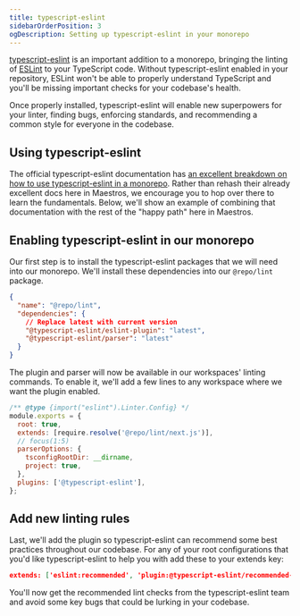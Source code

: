```yaml
---
title: typescript-eslint
sidebarOrderPosition: 3
ogDescription: Setting up typescript-eslint in your monorepo
---
```


[typescript-eslint](https://typescript-eslint.io) is an important addition to a monorepo, bringing the linting of [ESLint](/monorepos/guardrails/eslint) to your TypeScript code. Without typescript-eslint enabled in your repository, ESLint won't be able to properly understand TypeScript and you'll be missing important checks for your codebase's health.

Once properly installed, typescript-eslint will enable new superpowers for your linter, finding bugs, enforcing standards, and recommending a common style for everyone in the codebase.

## Using typescript-eslint

The official typescript-eslint documentation has [an excellent breakdown on how to use typescript-eslint in a monorepo](https://typescript-eslint.io/linting/typed-linting/monorepos/#one-tsconfigjson-per-package-and-an-optional-one-in-the-root). Rather than rehash their already excellent docs here in Maestros, we encourage you to hop over there to learn the fundamentals. Below, we'll show an example of combining that documentation with the rest of the "happy path" here in Maestros.

## Enabling typescript-eslint in our monorepo

Our first step is to install the typescript-eslint packages that we will need into our monorepo. We'll install these dependencies into our `@repo/lint` package.

```json filename="tooling/eslint-config" note="You will likely want to set a specific version rather than latest."
{
  "name": "@repo/lint",
  "dependencies": {
    // Replace latest with current version
    "@typescript-eslint/eslint-plugin": "latest",
    "@typescript-eslint/parser": "latest"
  }
}
```

The plugin and parser will now be available in our workspaces' linting commands. To enable it, we'll add a few lines to any workspace where we want the plugin enabled.

```js filename="packages/ui/.eslintrc.js"
/** @type {import("eslint").Linter.Config} */
module.exports = {
  root: true,
  extends: [require.resolve('@repo/lint/next.js')],
  // focus(1:5)
  parserOptions: {
    tsconfigRootDir: __dirname,
    project: true,
  },
  plugins: ['@typescript-eslint'],
};
```

## Add new linting rules

Last, we'll add the plugin so typescript-eslint can recommend some best practices throughout our codebase. For any of your root configurations that you'd like typescript-eslint to help you with add these to your extends key:

```json filename="tooling/eslint-config/node.js" lang="js"
extends: ['eslint:recommended', 'plugin:@typescript-eslint/recommended-type-checked']
```

You'll now get the recommended lint checks from the typescript-eslint team and avoid some key bugs that could be lurking in your codebase.
